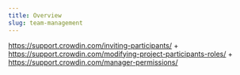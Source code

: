 ```yaml
---
title: Overview
slug: team-management
---
```


https://support.crowdin.com/inviting-participants/ + https://support.crowdin.com/modifying-project-participants-roles/ + https://support.crowdin.com/manager-permissions/
